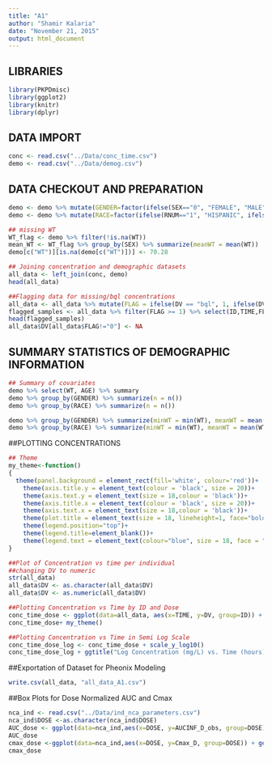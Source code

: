 ```yaml
---
title: "A1"
author: "Shamir Kalaria"
date: "November 21, 2015"
output: html_document
---
```


## LIBRARIES
```r
library(PKPDmisc)
library(ggplot2)
library(knitr)
library(dplyr)
```

## DATA IMPORT
```r
conc <- read.csv("../Data/conc_time.csv")
demo <- read.csv("../Data/demog.csv")
```

## DATA CHECKOUT AND PREPARATION
```r
demo <- demo %>% mutate(GENDER=factor(ifelse(SEX=="0", "FEMALE", "MALE")))
demo <- demo %>% mutate(RACE=factor(ifelse(RNUM=="1", "HISPANIC", ifelse(RNUM=="2", "BLACK", ifelse(RNUM=="3","CAUCASIAN","ASIAN")))))

## missing WT 
WT_flag <- demo %>% filter(!is.na(WT))
mean_WT <- WT_flag %>% group_by(SEX) %>% summarize(meanWT = mean(WT))
demo[c("WT")][is.na(demo[c("WT")])] <- 70.28

## Joining concentration and demographic datasets
all_data <- left_join(conc, demo)
head(all_data)

##Flagging data for missing/bql concentrations
all_data <- all_data %>% mutate(FLAG = ifelse(DV == "bql", 1, ifelse(DV == "missing",2,0)))
flagged_samples <- all_data %>% filter(FLAG >= 1) %>% select(ID,TIME,FLAG)
head(flagged_samples)
all_data$DV[all_data$FLAG!="0"] <- NA
```

## SUMMARY STATISTICS OF DEMOGRAPHIC INFORMATION
```r
## Summary of covariates
demo %>% select(WT, AGE) %>% summary
demo %>% group_by(GENDER) %>% summarize(n = n())
demo %>% group_by(RACE) %>% summarize(n = n())

demo %>% group_by(GENDER) %>% summarize(minWT = min(WT), meanWT = mean(WT), maxWT = max(WT), minAGE = min(AGE), meanAGE = mean(AGE), maxAGE = max(AGE))
demo %>% group_by(RACE) %>% summarize(minWT = min(WT), meanWT = mean(WT), maxWT = max(WT), minAGE = min(AGE), meanAGE = mean(AGE), maxAGE = max(AGE))
```

##PLOTTING CONCENTRATIONS
```r

## Theme
my_theme<-function()
{
  theme(panel.background = element_rect(fill='white', colour='red'))+
    theme(axis.title.y = element_text(colour = 'black', size = 20))+
    theme(axis.text.y = element_text(size = 18,colour = 'black'))+
    theme(axis.title.x = element_text(colour = 'black', size = 20))+
    theme(axis.text.x = element_text(size = 18,colour = 'black'))+
    theme(plot.title = element_text(size = 18, lineheight=1, face="bold"))+
    theme(legend.position="top")+
    theme(legend.title=element_blank())+
    theme(legend.text = element_text(colour="blue", size = 18, face = "bold"))
}

##Plot of Concentration vs time per individual
##changing DV to numeric
str(all_data)
all_data$DV <- as.character(all_data$DV)
all_data$DV <- as.numeric(all_data$DV)

##Plotting Concentration vs Time by ID and Dose
conc_time_dose <- ggplot(data=all_data, aes(x=TIME, y=DV, group=ID)) + geom_line() + geom_point() + facet_wrap(~DOSE) + labs(title= "Concentration (mg/L) vs. Time (hours) Plot",x="Time (hours)", y="Concentration (mg/L)")
conc_time_dose+ my_theme()

##Plotting Concentration vs Time in Semi Log Scale
conc_time_dose_log <- conc_time_dose + scale_y_log10()
conc_time_dose_log + ggtitle("Log Concentration (mg/L) vs. Time (hours) Plot") + my_theme()
```

##Exportation of Dataset for Pheonix Modeling
```r
write.csv(all_data, "all_data_A1.csv")
```

##Box Plots for Dose Normalized AUC and Cmax
```r
nca_ind <- read.csv("../Data/ind_nca_parameters.csv")
nca_ind$DOSE <-as.character(nca_ind$DOSE)
AUC_dose <- ggplot(data=nca_ind,aes(x=DOSE, y=AUCINF_D_obs, group=DOSE)) + geom_boxplot() 
AUC_dose
cmax_dose <-ggplot(data=nca_ind,aes(x=DOSE, y=Cmax_D, group=DOSE)) + geom_boxplot() 
cmax_dose
```



